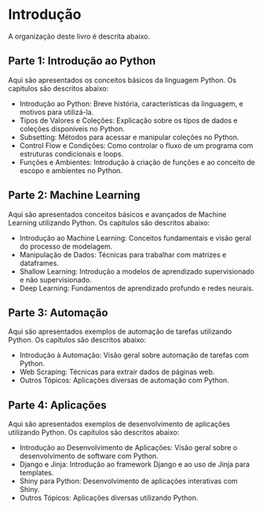 # Introdução

A organização deste livro é descrita abaixo.


## Parte 1: Introdução ao Python

Aqui são apresentados os conceitos básicos da linguagem Python. Os capítulos são descritos abaixo:

- Introdução ao Python: Breve história, características da linguagem, e motivos para utilizá-la.
- Tipos de Valores e Coleções: Explicação sobre os tipos de dados e coleções disponíveis no Python.
- Subsetting: Métodos para acessar e manipular coleções no Python.
- Control Flow e Condições: Como controlar o fluxo de um programa com estruturas condicionais e loops.
- Funções e Ambientes: Introdução à criação de funções e ao conceito de escopo e ambientes no Python.


## Parte 2: Machine Learning

Aqui são apresentados conceitos básicos e avançados de Machine Learning utilizando Python. Os capítulos são descritos abaixo:

- Introdução ao Machine Learning: Conceitos fundamentais e visão geral do processo de modelagem.
- Manipulação de Dados: Técnicas para trabalhar com matrizes e dataframes.
- Shallow Learning: Introdução a modelos de aprendizado supervisionado e não supervisionado.
- Deep Learning: Fundamentos de aprendizado profundo e redes neurais.


## Parte 3: Automação

Aqui são apresentados exemplos de automação de tarefas utilizando Python. Os capítulos são descritos abaixo:

- Introdução à Automação: Visão geral sobre automação de tarefas com Python.
- Web Scraping: Técnicas para extrair dados de páginas web.
- Outros Tópicos: Aplicações diversas de automação com Python.


## Parte 4: Aplicações

Aqui são apresentados exemplos de desenvolvimento de aplicações utilizando Python. Os capítulos são descritos abaixo:

- Introdução ao Desenvolvimento de Aplicações: Visão geral sobre o desenvolvimento de software com Python.
- Django e Jinja: Introdução ao framework Django e ao uso de Jinja para templates.
- Shiny para Python: Desenvolvimento de aplicações interativas com Shiny.
- Outros Tópicos: Aplicações diversas utilizando Python.
